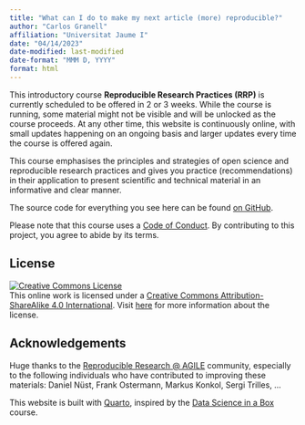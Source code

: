 ---
title: "What can I do to make my next article (more) reproducible?"
author: "Carlos Granell"
affiliation: "Universitat Jaume I"
date: "04/14/2023"
date-modified: last-modified
date-format: "MMM D, YYYY"
format: html
---


This introductory course **Reproducible Research Practices (RRP)** is currently scheduled to be offered in 2 or 3 weeks. While the course is running, some material might not be visible and will be unlocked as the course proceeds. At any other time, this website is continuously online, with small updates happening on an ongoing basis and larger updates every time the course is offered again.


This course emphasises the principles and strategies of open science and reproducible research practices and gives you practice (recommendations) in their application to present scientific and technical material in an informative and clear manner.

The source code for everything you see here can be found [on GitHub](https://github.com/cgranell/rpp).


Please note that this course uses a [Code of Conduct](https://github.com/cgranell/rrp/blob/main/CODE_OF_CONDUCT.md).
By contributing to this project, you agree to abide by its terms.


## License {.unnumbered}

<a rel="license" href="https://creativecommons.org/licenses/by-sa/4.0/"><img src="https://licensebuttons.net/l/by-sa/4.0/88x31.png" alt="Creative Commons License" style="border-width:0"/></a><br />This online work is licensed under a <a rel="license" href="https://creativecommons.org/licenses/by-sa/4.0/">Creative Commons Attribution-ShareAlike 4.0 International</a>.
Visit [here](https://github.com/cgranell/rrp/blob/main/LICENSE.md) for more information about the license.

## Acknowledgements {.unnumbered}


Huge thanks to the [Reproducible Research @ AGILE](https://reproducible-agile.github.io/) community, especially to the following individuals who have contributed to improving these materials: Daniel Nüst, Frank Ostermann, Markus Konkol, Sergi Trilles, ...

This website is built with [Quarto](https://quarto.org), inspired by the [Data Science in a Box](https://datasciencebox.org/) course.
